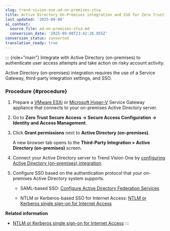 ```yaml
---
slug: trend-vision-one-ad-on-premises-ztsa
title: Active Directory On-Premises integration and SSO for Zero Trust Secure Access
last_updated: '2025-09-08'
ai_context:
  source_file: ad-on-premises-ztsa.md
  conversion_date: '2025-09-08T23:42:26.055Z'
conversion_status: converted
translation_ready: true
---
```


::: {role="main"}
Integrate with Active Directory (on-premises) to authenticate user access attempts and take action on risky account activity.

Active Directory (on-premises) integration requires the use of a Service Gateway, third-party integration settings, and SSO.

### Procedure {#procedure}

1.  Prepare a [VMware ESXi](sg-virtual-app-vmware-esxi.mdx) or [Microsoft Hyper-V](deploy-virtual-appliance-ms-hyper-v.mdx) Service Gateway appliance that connects to your on-premises Active Directory server.

2.  Go to **Zero Trust Secure Access → Secure Access Configuration → Identity and Access Management**.

3.  Click **Grant permissions** next to **Active Directory (on-premises)**.

    A new browser tab opens to the **Third-Party Integration \> Active Directory (on-premises)** screen.

4.  Connect your Active Directory server to Trend Vision One by [configuring Active Directory (on-premises) integration](ad-premises-integration.mdx).

5.  Configure SSO based on the authentication protocol that your on-premises Active Directory system supports.

    - SAML-based SSO: [Configure Active Directory Federation Services](configuring-adfs.mdx)

    - NTLM or Kerberos-based SSO for Internet Access: [NTLM or Kerberos single sign-on for Internet Access](ntlm-single-sign-internet-access.mdx)

**Related information**

- [NTLM or Kerberos single sign-on for Internet Access](ntlm-single-sign-internet-access.md "Set up NTLM v2 or Kerberos-based single sign-on to transparently authenticate on-premises Active Directory users using their Windows logon credentials.")
:::
